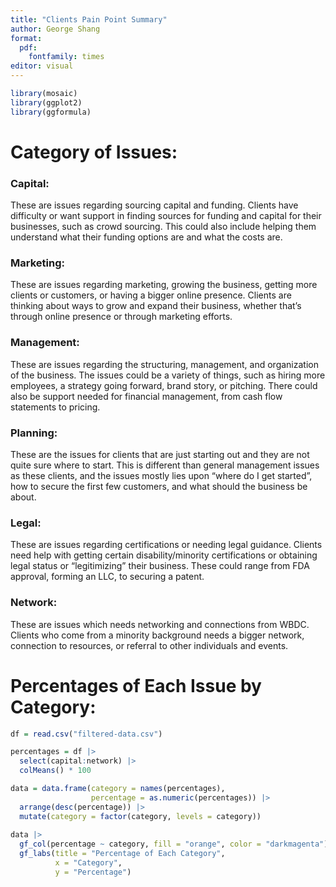 ```yaml
---
title: "Clients Pain Point Summary"
author: George Shang
format: 
  pdf: 
    fontfamily: times
editor: visual
---
```


```r
library(mosaic)
library(ggplot2)
library(ggformula)
```

# Category of Issues:

### Capital:

These are issues regarding sourcing capital and funding. Clients have difficulty or want support in finding sources for funding and capital for their businesses, such as crowd sourcing. This could also include helping them understand what their funding options are and what the costs are. 

### Marketing:

These are issues regarding marketing, growing the business, getting more clients or customers, or having a bigger online presence. Clients are thinking about ways to grow and expand their business, whether that’s through online presence or through marketing efforts.

### Management:

These are issues regarding the structuring, management, and organization of the business. The issues could be a variety of things, such as hiring more employees, a strategy going forward, brand story, or pitching. There could also be support needed for financial management, from cash flow statements to pricing.

### Planning:

These are the issues for clients that are just starting out and they are not quite sure where to start. This is different than general management issues as these clients, and the issues mostly lies upon "where do I get started", how to secure the first few customers, and what should the business be about.

### Legal:

These are issues regarding certifications or needing legal guidance. Clients need help with getting certain disability/minority certifications or obtaining legal status or “legitimizing” their business. These could range from FDA approval, forming an LLC, to securing a patent.

### Network:

These are issues which needs networking and connections from WBDC. Clients who come from a minority background needs a bigger network, connection to resources, or referral to other individuals and events.

# Percentages of Each Issue by Category:

```r
df = read.csv("filtered-data.csv")

percentages = df |>
  select(capital:network) |>
  colMeans() * 100

data = data.frame(category = names(percentages), 
                  percentage = as.numeric(percentages)) |>
  arrange(desc(percentage)) |>
  mutate(category = factor(category, levels = category))
  
data |>
  gf_col(percentage ~ category, fill = "orange", color = "darkmagenta") |>
  gf_labs(title = "Percentage of Each Category",
          x = "Category",
          y = "Percentage")
```


